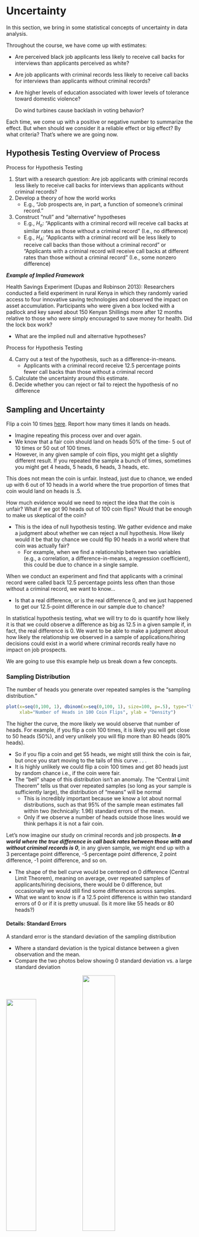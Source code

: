 # Uncertainty {#uncertainty}

In this section, we bring in some statistical concepts of uncertainty in data analysis.

Throughout the course, we have come up with estimates:

-   Are perceived black job applicants less likely to receive call backs for interviews than applicants perceived as white?

-   Are job applicants with criminal records less likely to receive call backs for interviews than applicants without criminal records?

-   Are higher levels of education associated with lower levels of tolerance toward domestic violence?

    \item

    Do wind turbines cause backlash in voting behavior?

Each time, we come up with a positive or negative number to summarize the effect. But when should we consider it a reliable effect or big effect? By what criteria? That's where we are going now.

## Hypothesis Testing Overview of Process

Process for Hypothesis Testing

1.  Start with a research question: Are job applicants with criminal records less likely to receive call backs for interviews than applicants without criminal records?
2.  Develop a theory of how the world works
    -   E.g., "Job prospects are, in part, a function of someone's criminal record."
3.  Construct "null" and "alternative" hypotheses
    -   E.g., $H_o$: "Applicants with a criminal record will receive call backs at similar rates as those without a criminal record" (I.e., no difference)
    -   E.g., $H_A$: "Applicants with a criminal record will be less likely to receive call backs than those without a criminal record" or "Applicants with a criminal record will receive call backs at different rates than those without a criminal record" (I.e., some nonzero difference)

***Example of Implied Framework***

Health Savings Experiment (Dupas and Robinson 2013): Researchers conducted a field experiment in rural Kenya in which they randomly varied access to four innovative saving technologies and observed the impact on asset accumulation. Participants who were given a box locked with a padlock and key saved about 150 Kenyan Shillings more after 12 months relative to those who were simply encouraged to save money for health. Did the lock box work?

-   What are the implied null and alternative hypotheses?

Process for Hypothesis Testing

4.  Carry out a test of the hypothesis, such as a difference-in-means.
    -   Applicants with a criminal record receive 12.5 percentage points fewer call backs than those without a criminal record
5.  Calculate the uncertainty around this estimate.
6.  Decide whether you can reject or fail to reject the hypothesis of no difference

## Sampling and Uncertainty

Flip a coin 10 times [here](https://flipsimu.com/). Report how many times it lands on heads.

-   Imagine repeating this process over and over again.
-   We know that a fair coin should land on heads 50% of the time- 5 out of 10 times or 50 out of 100 times.
-   However, in any given sample of coin flips, you might get a slightly different result. If you repeated the sample a bunch of times, sometimes you might get 4 heads, 5 heads, 6 heads, 3 heads, etc.

This does not mean the coin is unfair. Instead, just due to chance, we ended up with 6 out of 10 heads in a world where the true proportion of times that coin would land on heads is .5.

How much evidence would we need to reject the idea that the coin is unfair? What if we got 90 heads out of 100 coin flips? Would that be enough to make us skeptical of the coin?

-   This is the idea of null hypothesis testing. We gather evidence and make a judgment about whether we can reject a null hypothesis. How likely would it be that by chance we could flip 90 heads in a world where that coin was actually fair?
    -   For example, when we find a relationship between two variables (e.g., a correlation, a difference-in-means, a regression coefficient), this could be due to chance in a single sample.

When we conduct an experiment and find that applicants with a criminal record were called back 12.5 percentage points less often than those without a criminal record, we want to know...

-   Is that a real difference, or is the real difference 0, and we just happened to get our 12.5-point difference in our sample due to chance?

In statistical hypothesis testing, what we will try to do is quantify how likely it is that we could observe a difference as big as 12.5 in a given sample if, in fact, the real difference is 0. We want to be able to make a judgment about how likely the relationship we observed in a sample of applications/hiring decisions could exist in a world where criminal records really have no impact on job prospects.

We are going to use this example help us break down a few concepts.

### Sampling Distribution

The number of heads you generate over repeated samples is the "sampling distribution."

```r
plot(x=seq(0,100, 1), dbinom(x=seq(0,100, 1), size=100, p=.5), type="l",
     xlab="Number of Heads in 100 Coin Flips", ylab = "Density")
```

The higher the curve, the more likely we would observe that number of heads. For example, if you flip a coin 100 times, it is likely you will get close to 50 heads (50%), and very unlikely you will flip more than 80 heads (80% heads).

-   So if you flip a coin and get 55 heads, we might still think the coin is fair, but once you start moving to the tails of this curve . . .
-   It is highly unlikely we could flip a coin 100 times and get 80 heads just by random chance i.e., if the coin were fair.
-   The "bell" shape of this distribution isn't an anomaly. The "Central Limit Theorem" tells us that over repeated samples (so long as your sample is sufficiently large), the distribution of "means" will be normal
    -   This is incredibly important because we know a lot about normal distributions, such as that 95% of the sample mean estimates fall within two (technically: 1.96) standard errors of the mean.
    -   Only if we observe a number of heads outside those lines would we think perhaps it is not a fair coin.

Let's now imagine our study on criminal records and job prospects. ***In a world where the true difference in call back rates between those with and without criminal records is 0***, in any given sample, we might end up with a 3 percentage point difference, -5 percentage point difference, 2 point difference, -1 point difference, and so on.

-   The shape of the bell curve would be centered on 0 difference (Central Limit Theorem), meaning on average, over repeated samples of applicants/hiring decisions, there would be 0 difference, but occasionally we would still find some differences across samples.
-   What we want to know is if a 12.5 point difference is within two standard errors of 0 or if it is pretty unusual. (Is it more like 55 heads or 80 heads?)

#### Details: Standard Errors

A standard error is the standard deviation of the sampling distribution

-   Where a standard deviation is the typical distance between a given observation and the mean.
-   Compare the two photos below showing 0 standard deviation vs. a large standard deviation

![](images/spread1.png){width="40%"} ![](images/spread2.jpg){width="42%"}

*From the Cartoon Guide to Statistics*

In real life studies, we don't know the actual sampling distribution because we only have 1 sample (we only had one study of applications/hiring decisions).

So we estimate our standard error using the standard deviation of our sample ($S$) and sample size ($N$).

${\hat {SE}} = \frac{S}{\sqrt{N}}$

The bigger the sample, the SMALLER the standard error (which is good) because it means less uncertainty.

## Z-scores and p-values

Recall the Overview of Hypothesis Testing. Now, we are going to add details to help us make a final decision about the null hypothesis.

4.  Carry out a test of the hypothesis, such as a difference-in-means.
    -   Applicants with a criminal record receive 12.5 percentage points fewer call backs than those without a criminal record
5.  Calculate the uncertainty around this estimate.
    -   We will estimate the standard error of the estimate using the sample size and sample spread (standard deviation)
    -   We can also estimate the confidence intervals
6.  Decide whether you can reject or fail to reject the hypothesis of no difference
    -   Standarize the estimate and find the z-score (or t-statistic, which is similar)
        -   The z score is an example of a "test statistic." The type of statistic might vary across applications, but its purpose will remain similar. Others include t-statistics and Chi-squared statistics.
    -   How likely is it you would observe the z-score you found under this null distribution? (p-value)
    -   If the p-value is small ($< 0.05$), reject the null.

A z-score helps us standardize the size of estimates across any units of study by quantifying the size of the estimate in terms of standard errors.

z-score = $\frac{\text{Estimate - Null}}{\hat{SE}} = \frac{\text{Estimate - 0}}{\hat{SE}}$

The z-score represents a ratio of the estimate over the standard errors. We can visualize the distribution of z-scores in the image below.

![](images/zscore.png)

The bell curve is centered on 0 and represents our null distribution.

-   Instead of the axis being the number of heads out of 100 coin flips, centered on the null hypothesis of 50 heads for a fair coin, the standardized scale is centered on 0. We can then visualize how far 80 coin flips is away from 50 in terms of standard errors.

Recall, we asked: When we conduct an experiment and find that applicants with a criminal record were called back 12.5 percentage points less often than those without a criminal record, we want to know...

-   Is that a real difference, or is the real difference 0, and we just happened to get our 12.5-point difference in our sample due to random chance?

It so happens that our 12.5 percentage difference represents more than z=7.

We can visualize where z=7 is in our distribution below with the dashed purple line:

![](images/zscore2.png)

It is well outside of the red lines representing 1.96 standard errors.

Interpretation: It is really unlikely we would have observed this extreme in magnitude of difference if the true difference were 0.

-   This likelihood represents the p-value, which is essentially 0 in this case. There is essentially 0 chance we would have observed a difference as large or larger than 12.5 (or -12.5) in a world where the true difference is 0.
-   If a p-value is \< 0.05, we reject the null hypothesis.
-   If instead, the p-value is larger than 0.05, we fail to reject the null. That would mean that we think it is reasonably possible to have observed a difference as big as 12.5 if in fact the true difference is 0.

We are going to focus on two-sided p-values, which focus on the magnitude of the z-score in either direction, instead of whether it is a positive or negative p-value. In other classes, you may also cover one-sided p-values.

### Relationship to Confidence Intervals

Relationship to Confidence Intervals: Our 12.5 percentage difference has a 95% confidence interval of 6.8 to 18.3

-   It is constructed by taking $12.5 - 1.96*SE$ and $12.5 + 1.96*SE$
-   This means there is a 95% chance that this interval contains the true population difference.

It gives us another way of describing our estimate that includes our uncertainty. We recognize that over repeated samples, we are not always going to get a 12.5 point difference. In any given sample, this estimate will differ a bit over the "sampling distribution."

## Wrapping up the Process

Let's Review the Process

1.  Start with a research question: Are job applicants with criminal records less likely to receive call backs for interviews than applicants without criminal records?
2.  Develop a theory of how the world works
    -   E.g., "Job prospects are, in part, a function of someone's criminal record."
3.  Construct "null" and "alternative" hypotheses
    -   E.g., $H_o$: "Applicants with a criminal record will receive call backs at similar rates as those without a criminal record" (I.e., no difference)
    -   E.g., $H_A$: "Applicants with a criminal record will be less likely to receive call backs than those without a criminal record" or "Applicants with a criminal record will receive call backs at different rates than those without a criminal record" (I.e., some nonzero difference)
4.  Carry out a test of the hypothesis, such as a difference-in-means.
    -   Applicants with a criminal record receive 12.5 percentage points fewer call backs than those without a criminal record
5.  Calculate the uncertainty around this estimate.
    -   We could estimate the standard error with the sample standard deviation and sample size
    -   We could also estimate the confidence intervals.
6.  Decide whether the result is significant. Can you reject or do you fail to reject the hypothesis of no difference?
    -   Use the z-score/t-statistic and p-value
    -   The z score is an example of a "test statistic." The type of statistic might vary across applications, but its purpose will remain similar. Others include t-statistics and Chi-squared statistics.

## Application: Health Savings Study

*For a video explainer of the code in this section, see below. (Via youtube, you can speed up the playback to 1.5 or 2x speed.)*

{{< video src="https://www.youtube.com/watch?v=kJlonC8AI6w" >}}

Health Savings Experiment (Dupas and Robinson 2013): Field experiment in rural Kenya in which they randomly varied access to four innovative saving technologies and observed the impact on asset accumulation.

***1. Start with a research question***

Can savings technologies help people accumulate assets?

***2. Develop a theory of how the world works***

Providing people with a safe place to store money will help them save.

***3. Construct "null" and "alternative" hypotheses***

What are our null/alternative hypotheses?

***4. Carry out a test of the hypothesis, such as a difference-in-means.***

-   Individuals in all study arms were encouraged to save for health and were asked to set a health goal for themselves at the beginning of the study.\
-   In the first treatment group (Safe Box), respondents were given a box locked with a padlock and the key
-   The dependent variable is the amount saved after 12 months `fol2_amtinvest`

We will compare average savings between treatment conditions (a difference in means).

```r
rosca <- read.csv("https://raw.githubusercontent.com/ktmccabe/teachingdata/main/rosca.csv",
                  stringsAsFactors = T)
```

```r
## Compare means
mean.safebox <- mean(rosca$fol2_amtinvest[rosca$safe_box == 1], na.rm=T)
mean.encouragement <- mean(rosca$fol2_amtinvest[rosca$encouragement== 1], 
                           na.rm=T)
diff.means <- mean.safebox - mean.encouragement
diff.means
```

***5. Calculate the uncertainty around this estimate.***

To get uncertainty when calculating a difference in means, we can use the `t.test` function in R.

-   The first input is the vector of values from one group.
-   The second input is the vector of values from the other group.

To get the t-statistic, underneath the hood of the function, R is estimating the standard error by calculating the standard deviation in the sample and the sample size (the number of people in each condition).

```r
## Compare amount saved for those in Safe Box vs. 
## Encouragement Only conditions
test <- t.test(rosca$fol2_amtinvest[rosca$safe_box == 1],
               rosca$fol2_amtinvest[rosca$encouragement== 1])

test
```

***6. Decide whether you can reject or fail to reject the hypothesis of no difference***

We can extract the group means, the p-value of the difference and confidence interval of the difference.

```r
test$estimate

test$conf.int

test$p.value
```

Was the treatment significant? We say something is significant if the p-value is small, such as less than 0.05. We also use this criteria to assess if we should reject the null hypothesis.

-   In a "t test", the t-statistic serves as the z-score. It is also a ratio of standard errors. The t-statistic and z-scores differ slightly in how we calculate the corresponding p-value, but with a large enough sample size, these are also very similar. The `t.test` function in R calculates the p-value for you.

## Additional Applications

We will carry out the same type of hypothesis testing process for a range of different scenarios. Though the process will remain very similar, the underlying statistical test/calculation/R function will change.

-   If dependent variable is numeric / continuous, can use regression and `lm()` (type of independent variable does not matter)
-   If dependent variable is numeric and want to compare between two specific groups, can use `t.test()`
-   If dependent variable is binary, such as assessing the proportion of call back rates, and want to compare between two specific groups, can use `prop.test()`

Other tests exist for different situations

### Example Using Regression

***1. Start with a research question***

Do past election results help explain future election results?

***2. Develop a theory of how the world works***

A third-party candidate's performance in one election will help us predict the success of a future third-party candidate.

***3. Construct "null" and "alternative" hypotheses and 4. Carry out a test of the hypothesis, such as a regression.***

In a regression, our key hypothesis test is about whether there is a significant, non-zero relationship between an independent variable and the outcome.

-   The null hypothesis is that $\beta = 0$. The alternative is that $\beta \neq 0$.

Going back to our Florida example: The null hypothesis would be the 1996 Perot vote does not help us explain the Buchanan 2000 vote (that $\beta = 0$). Our alternative is $\beta \neq 0$, that there is some relationship between 1996 Perot votes and the 2000 Buchanan vote in Florida counties.

```r
florida <- read.csv("https://raw.githubusercontent.com/ktmccabe/teachingdata/main/florida.csv")
```

We estimate $\hat \beta$: for every 1 additional vote Perot received in 1996, we expect Buchanan to receive .036 additional votes in 2000.

```r
fit <- lm(Buchanan00 ~ Perot96, data = florida)
coef(fit)
```

Is that relationship significant? In other words, is it helpful to know the Perot 1996 vote to help explain the Buchanan 2000 vote? Or should we treat the 0.036 number as essentially 0, just noise?

Recall that the $\hat \beta$ represents the estimated slope of the relationship.

```r
plot(x=florida$Perot96, y=florida$Buchanan00,
     xlab="Perot votes", ylab= "Buchanan Votes", main= "Buchanan vs. Perot Votes")
abline(fit, col="purple", lwd=3)
```

We ask: Is that relationship (the slope) significant (i.e., statistically different from 0 slope)?

***5. Calculate the uncertainty around this estimate.***

Our regression `lm` function will also generate estimates of uncertainty related to hypothesis testing

```r
round(summary(fit)$coefficients, digits=4)
```

***6. Decide whether you can reject or fail to reject the hypothesis of no difference***

We see the p-value for Perot96 is essentially 0-- well less than 0.05. Therefore, it is highly unlikely we would observe a slope as big or bigger (in magnitude) as 0.0359 if Perot96 and Buchanan00 were actually unrelated.

-   We consider the effect "statistically significant."
-   We reject a null hypothesis that the Perot 1996 vote is unrelated to the Buchanan 2000 vote.

In social science papers, regressions are often presented in tables:

```r
library(texreg)
screenreg(fit)
```

### Example Using prop.test()

Sometimes our outcomes are 0 vs. 1 variables, which become proportions when we take the mean()

-   For example, applicants who get a call back vs. do not
-   For example, voters who turn out to vote vs. do not

When you have this type of outcome variable, you may want to use a test designed specifically for testing the differences in proportions of two groups.

Experimental Example: Going Back to Resume and Race study

***1. Start with a research question***

Does race influence hiring decisions?

***2. Develop a theory of how the world works***

Theory: Black applicants face discrimination in hiring.

***3. Construct "null" and "alternative" hypotheses***

We can conduct a two-sided hypothesis test

-   $H_o$: No difference in call back rates for Black and white applicants
-   $H_a$: Some difference in call back rates for Black and white applicants

The two-sided means we aren't specifying a direction of our alternative hypothesis. Instead, we are conducting test just trying to reject the idea of no difference between racial groups. Sometimes researchers may specify the alternative hypothesis in a directional way, such as Black applicants will have a lower call back rate than white applicants. However, it is more common to use a two-sided test, even if researchers have a theoretical hypothesis in a particular direction.

```r
resume <- read.csv("https://raw.githubusercontent.com/ktmccabe/teachingdata/main/resume.csv")

head(resume)
```

***4. Carry out a test of the hypothesis, such as a test of proportions.***

Does being black (vs. white) decrease call backs?

```r
table(resume$race, resume$call)

test <- prop.test(x=c(157, 235), n=c(157+2278, 235+2200))
```

-   The `prop.test()` function includes 4 inputs
-   The number of 1's from the first group, the number of 1's in the second group `c(n1, n2)`
-   The total observations from the first group, the total observations in the second group `c(total1, total2)`

***5. Calculate the uncertainty around this estimate.***

```r
test
```

You can extract the p.value for the difference in proportions and confidence interval

***6. Decide whether you can reject or fail to reject the hypothesis of no difference***

In the `prop.test` function, you see a X-squared statistic. You can treat this like the z-score. When you are doing a test of two groups, the X-squared is essentially the z-score squared. The X-squared refers to a Chi-squared test. In our case, the equivalent z-score would be about 4-- well more than our threshold of about 2.

```r
round(test$p.value, digits=3)
```

What do you conclude about the hypothesis? Is it significant?

## In-Class Exercise Questions

Do negative ads increase voter turnout? In an experiment, suppose researchers found that a negative political ad intending to make voters angry toward the opposing candidate increased voter turnout by 5 percentage points relative to a control condition in which a non-political ad was shown. The difference between treatment and control had a p-value of 0.25, and the confidence interval was -1 to 11 percentage points.

1.  What are the implied null and alternative hypotheses?
2.  What is the difference in voter turnout between the groups?
3.  What do you conclude about the results? Is it significant? Do you reject or fail to reject the null hypothesis?
4.  How do you interpret the p-value?

If we imagine that we could conduct the negative advertising study over and over again, estimating voter turnout each time. The set of estimates of voter turnout across these hypothetical studies would be called the (circle one):

A.  Standard error
B.  Sampling distribution
C.  Confidence Interval
D.  Standard deviation

Are natural resources like oil negatively related to how democratic a country is? In a study, researchers looked at the correlation between the amount of oil available to a country and how democratic the country is according to expert ratings of democracy. The researchers ran a regression analysis and found that for every one-unit increase in the amount of oil a country has, the country has a b=.3 decrease in its democracy rating. The standard error of the coefficient is se = 0.05. The t-statistic is 6, with a p-value \< 0.001.

1.  What are the implied null and alternative hypotheses?
2.  What do you conclude about the results? Is it significant? Do you reject or fail to reject the null hypothesis?
